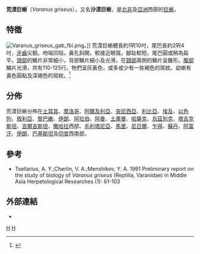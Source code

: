 {{Speciesbox 
| taxon = Varanus griseus
| image = Varanus griseus.JPG
| binomial_authority = (Daudin, 1803)
}}

'''荒漠巨蜥'''（''Varanus griseus''），又名'''沙漠巨蜥'''，是[[北非|北非]]及[[亞洲|亞洲]]西部的[[巨蜥|巨蜥]]。

==特徵==
[[Image:Varanus_griseus_gab_fbi.png|thumb]]。]]
荒漠巨蜥體長約1呎10吋，尾巴長約2呎4吋，[[牙齒|牙齒]]尖銳。吻端凹陷，鼻孔斜開，較接近眼窩。腳趾較短，尾巴圓或稍為扁平。[[頭部|頭部]]的鱗片非常細小，背部鱗片細小及光滑。在[[頸部|頸部]]兩側的鱗片呈錐形。[[腹部|腹部]]鱗片光滑，共有110-125行。牠們呈灰黃色，或多或少有一些褐色的斑紋。幼蜥有黃色圓點及深褐色的斑紋。<ref>{{Cite book en|author=Boulenger, G. A.|year=1890|title=Fauna of British India. Reptilia and Batrachia|url=https://archive.org/details/TheFaunaOfBritishIndiaReptiliaAndBatrachia}}</ref>

==分佈==
荒漠巨蜥分佈在[[土耳其|土耳其]]、[[摩洛哥|摩洛哥]]、[[阿爾及利亞|阿爾及利亞]]、[[突尼西亞|突尼西亞]]、[[利比亞|利比亞]]、[[埃及|埃及]]、[[以色列|以色列]]、[[敘利亞|敘利亞]]、[[黎巴嫩|黎巴嫩]]、[[伊朗|伊朗]]、[[阿拉伯|阿拉伯]]、[[阿曼|阿曼]]、[[土庫曼|土庫曼]]、[[哈薩克|哈薩克]]、[[烏茲別克|烏茲別克]]、[[塔吉克斯坦|塔吉克斯坦]]、[[吉爾吉斯坦|吉爾吉斯坦]]、[[撒哈拉|撒哈拉]]西部、[[毛利塔尼亞|毛利塔尼亞]]、[[馬里|馬里]]、[[尼日爾|尼日爾]]、[[乍得|乍得]]、[[蘇丹|蘇丹]]、[[阿富汗|阿富汗]]、[[伊朗|伊朗]]、[[巴基斯坦|巴基斯坦]]及[[印度|印度]]西南部。

==參考==
{{reflist}}
* Tsellarius, A. Y.;Cherlin, V. A.;Menshikov, Y. A. 1991 Preliminary report on the study of biology of ''Varanus griseus'' (Reptilia, Varanidae) in Middle Asia Herpetological Researches  (1): 61-103

==外部連結==
* {{NRDB species|genus=Varanus|species=griseus}}
{{taxonbar}}
[[Category:_1803年描述的动物|H]]
[[Category:巨蜥屬|H]]